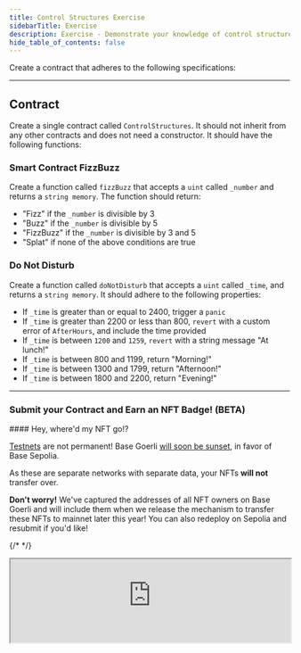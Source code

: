 ```yaml
---
title: Control Structures Exercise
sidebarTitle: Exercise
description: Exercise - Demonstrate your knowledge of control structures.
hide_table_of_contents: false
---
```


Create a contract that adheres to the following specifications:

---

## Contract

Create a single contract called `ControlStructures`. It should not inherit from any other contracts and does not need a constructor. It should have the following functions:

### Smart Contract FizzBuzz

Create a function called `fizzBuzz` that accepts a `uint` called `_number` and returns a `string memory`. The function should return:

- "Fizz" if the `_number` is divisible by 3
- "Buzz" if the `_number` is divisible by 5
- "FizzBuzz" if the `_number` is divisible by 3 and 5
- "Splat" if none of the above conditions are true

### Do Not Disturb

Create a function called `doNotDisturb` that accepts a `uint` called `_time`, and returns a `string memory`. It should adhere to the following properties:

- If `_time` is greater than or equal to 2400, trigger a `panic`
- If `_time` is greater than 2200 or less than 800, `revert` with a custom error of `AfterHours`, and include the time provided
- If `_time` is between `1200` and `1259`, `revert` with a string message "At lunch!"
- If `_time` is between 800 and 1199, return "Morning!"
- If `_time` is between 1300 and 1799, return "Afternoon!"
- If `_time` is between 1800 and 2200, return "Evening!"

---

### Submit your Contract and Earn an NFT Badge! (BETA)

<Note>
#### Hey, where'd my NFT go!?

[Testnets](/learn/deployment-to-testnet/test-networks) are not permanent! Base Goerli [will soon be sunset](https://base.mirror.xyz/kkz1-KFdUwl0n23PdyBRtnFewvO48_m-fZNzPMJehM4), in favor of Base Sepolia.

As these are separate networks with separate data, your NFTs **will not** transfer over.

**Don't worry!** We've captured the addresses of all NFT owners on Base Goerli and will include them when we release the mechanism to transfer these NFTs to mainnet later this year! You can also redeploy on Sepolia and resubmit if you'd like!
</Note>


{/* <CafeUnitTest nftNum={2}/> */}

<iframe
  src="https://684b5e62b1ff46bc5bf83966-aijszlfakk.chromatic.com/iframe.html?args=&id=components-cafeunittest--two&viewMode=story&dark=true&hero=true"
  width="100%"
  height="auto"
/>
